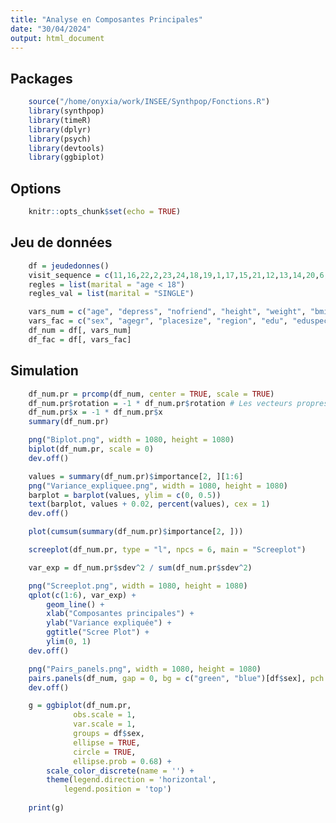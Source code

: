 ```yaml
---
title: "Analyse en Composantes Principales"
date: "30/04/2024"
output: html_document
---
```


## Packages
```r
    source("/home/onyxia/work/INSEE/Synthpop/Fonctions.R")
    library(synthpop)
    library(timeR)
    library(dplyr)
    library(psych)
    library(devtools)
    library(ggbiplot)
```

## Options
```r
    knitr::opts_chunk$set(echo = TRUE)
```

## Jeu de données
```r
    df = jeudedonnes()
    visit_sequence = c(11,16,22,2,23,24,18,19,1,17,15,21,12,13,14,20,6,3,9,4,10,8,5,7)
    regles = list(marital = "age < 18")
    regles_val = list(marital = "SINGLE")

    vars_num = c("age", "depress", "nofriend", "height", "weight", "bmi")
    vars_fac = c("sex", "agegr", "placesize", "region", "edu", "eduspec", "socprof", "marital", "ls", "trust", "trustfam", "trustneigh", "sport", "smoke", "alcsol", "wkabint", "englang")
    df_num = df[, vars_num]
    df_fac = df[, vars_fac]
```

## Simulation
```r
    df_num.pr = prcomp(df_num, center = TRUE, scale = TRUE)
    df_num.pr$rotation = -1 * df_num.pr$rotation # Les vecteurs propres pointent dans le sens négatif
    df_num.pr$x = -1 * df_num.pr$x
    summary(df_num.pr)

    png("Biplot.png", width = 1080, height = 1080)
    biplot(df_num.pr, scale = 0)
    dev.off()

    values = summary(df_num.pr)$importance[2, ][1:6]
    png("Variance_expliquee.png", width = 1080, height = 1080)
    barplot = barplot(values, ylim = c(0, 0.5))
    text(barplot, values + 0.02, percent(values), cex = 1)
    dev.off()

    plot(cumsum(summary(df_num.pr)$importance[2, ]))

    screeplot(df_num.pr, type = "l", npcs = 6, main = "Screeplot")

    var_exp = df_num.pr$sdev^2 / sum(df_num.pr$sdev^2)

    png("Screeplot.png", width = 1080, height = 1080)
    qplot(c(1:6), var_exp) + 
        geom_line() + 
        xlab("Composantes principales") + 
        ylab("Variance expliquée") +
        ggtitle("Scree Plot") +
        ylim(0, 1)
    dev.off()

    png("Pairs_panels.png", width = 1080, height = 1080)
    pairs.panels(df_num, gap = 0, bg = c("green", "blue")[df$sex], pch = 21)
    dev.off()

    g = ggbiplot(df_num.pr,
              obs.scale = 1,
              var.scale = 1,
              groups = df$sex,
              ellipse = TRUE,
              circle = TRUE,
              ellipse.prob = 0.68) +
        scale_color_discrete(name = '') +
        theme(legend.direction = 'horizontal',
            legend.position = 'top')
    
    print(g)
```